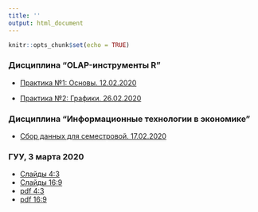 ```yaml
---
title: ''
output: html_document
---
```


```r
knitr::opts_chunk$set(echo = TRUE)

```


### Дисциплина “OLAP-инструменты R”    

* [Практика №1: Основы. 12.02.2020](https://aksyuk.github.io/xaringan_gh/slides/R_practice/slides_practice_01.html)   

* [Практика №2: Графики.  26.02.2020](https://aksyuk.github.io/xaringan_gh/slides/R_practice/slides_practice_02.html)   


### Дисциплина “Информационные технологии в экономике”    

* [Сбор данных для семестровой. 17.02.2020](https://aksyuk.github.io/xaringan_gh/slides/itve/slides_01.html)   

### ГУУ, 3 марта 2020

* [Слайды 4:3](https://aksyuk.github.io/xaringan_gh/slides/SCIENCE/SmartNations_03-03-2020_4-3.html)   
* [Слайды 16:9](https://aksyuk.github.io/xaringan_gh/slides/SCIENCE/SmartNations_03-03-2020_16-9.html)   
* [pdf 4:3](https://aksyuk.github.io/xaringan_gh/slides/SCIENCE/SmartNations_03-03-2020_4-3.pdf)   
* [pdf 16:9](https://aksyuk.github.io/xaringan_gh/slides/SCIENCE/SmartNations_03-03-2020_16-9.pdf)   
